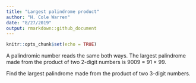 ```yaml
---
title: "Largest palindrome product"
author: "H. Cole Warren"
date: "8/27/2019"
output: rmarkdown::github_document
---
```


```r
knitr::opts_chunk$set(echo = TRUE)
```

A palindromic number reads the same both ways. The largest palindrome made from the product of two 2-digit numbers is 9009 = 91 × 99.

Find the largest palindrome made from the product of two 3-digit numbers.

```r

```